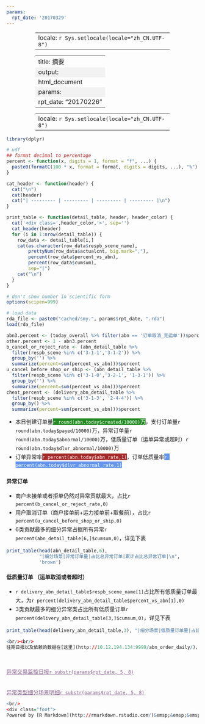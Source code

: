 ```yaml
---
params:
  rpt_date: '20170329'
---
```


---
locale: `r Sys.setlocale(locale="zh_CN.UTF-8")`
---

---
title: 摘要
output:
  html_document
params:
    rpt_date: "20170226"
---

---
locale: `r Sys.setlocale(locale="zh_CN.UTF-8")`
---

<style type="text/css">
li {
	line-height: 150%;
}

table {
	width: 70%;
	margin-left:auto; 
	margin-right:auto;
}


tr:nth-child(even) {
	background-color: #f2f2f2
}

.brown table thead {
	background-color: #A52A2A;
	color: white;
}

.cornflowerblue table thead {
	background-color: #6495ED;
	color: white;
}

h1.title {
    font-size: 24px;
}

h2{
    font-size: 24px;
}

a:link {
    color: #845f8b;
}

.foot {
    font-size: 8px;
    text-align: right;
}
.foot a:link {
    color: black;
}
</style>


```r
library(dplyr)

# udf
## format decimal to percentage
percent <- function(x, digits = 1, format = "f", ...) {
  paste0(formatC(100 * x, format = format, digits = digits, ...), "%")
}

cat_header <- function(header) {
  cat("\n")
  cat(header)
  cat("| --------- | --------- | --------- | --------- |\n")
}

print_table <- function(detail_table, header, header_color) {
  cat('<div class=',header_color,'>', sep='')
  cat_header(header)
  for (i in 1:nrow(detail_table)) {
    row_data <- detail_table[i,]
    cat(as.character(row_data$respb_scene_name),
        prettyNum(row_data$actualcnt, big.mark=","),
        percent(row_data$percent_vs_abn),
        percent(row_data$cumsum),
        sep="|")
    cat("\n")
  }
}

# don't show number in scientific form
options(scipen=999)

# load data
rda_file <- paste0("cached/smy.", params$rpt_date, ".rda")
load(rda_file)

abn3.percent <- (today_overall %>% filter(abn == '订单取消_无运单'))$percent
other.percent <- 1 - abn3.percent
b_cancel_or_reject_rate <- (abn_detail_table %>%
  filter(respb_scene %in% c('3-1-1','3-1-2')) %>%
  group_by('') %>% 
  summarize(percent=sum(percent_vs_abn)))$percent
u_cancel_before_shop_or_ship <- (abn_detail_table %>%
  filter(respb_scene %in% c('3-1-0','3-2-1', '1-3-1')) %>%
  group_by('') %>% 
  summarize(percent=sum(percent_vs_abn)))$percent
cheat_percent <- (delivery_abn_detail_table %>%
  filter(respb_scene %in% c('3-1-3', '2-4-4')) %>%
  group_by() %>%
  summarize(percent=sum(percent_vs_abn)))$percent
```

* 本日创建订单量<span style=background-color:#228B22;color:white>`r round(abn.today$created/10000)`万</span>，支付订单量`r round(abn.today$payed/10000)`万，异常订单量`r round(abn.today$abnormal/10000)`万，低质量订单（运单异常或超时）`r round(abn.today$dlvr_abnormal/10000)`万
* 订单异常率<span style=background-color:#A52A2A;color:white>`r percent(abn.today$abn_rate,1)`</span>，订单低质量率<span style=background-color:#6495ED;color:white>`r percent(abn.today$dlvr_abnormal_rate,1)`</span>

#### 异常订单

* 商户未接单或者拒单仍然对异常贡献最大，占比`r percent(b_cancel_or_reject_rate,0)`
* 用户取消订单（商户接单前+运力接单前+取餐前），占比`r percent(u_cancel_before_shop_or_ship,0)`
* 6类贡献最多的细分异常占据所有异常`r percent(abn_detail_table[6,]$cumsum,0)`，详见下表

```r
print_table(head(abn_detail_table,6),
            "|细分场景|异常订单量|占比总异常订单|累计占比总异常订单|\n",
            'brown')
```

#### 低质量订单 （运单取消或者超时）

* `r delivery_abn_detail_table$respb_scene_name[1]`占比所有低质量订单最大，为`r percent(delivery_abn_detail_table$percent_vs_abn[1],0)`
* 3类贡献最多的细分异常类占比所有低质量订单`r percent(delivery_abn_detail_table[3,]$cumsum,0)`，详见下表

```r
print_table(head(delivery_abn_detail_table,3), "|细分场景|低质量订单量|占比低质量订单|累计占比低质量订单|\n", 'cornflowerblue')
```

```r
<br/><br/>
往期日报以及依赖的数据在[这里](http://10.12.194.134:9999/abn_order_daily/)，仅限内网访问
```

<br/>

[异常交易监控日报`r substr(params$rpt_date, 5, 8)`](http://10.12.194.134:9999/abn_order_daily/report/abn_ord_dly.`r params$rpt_date`.html)  
<br/>  
[异常类型细分场景明细`r substr(params$rpt_date, 5, 8)`](http://10.12.194.134:9999/abn_order_daily/report/abn_ord_dly_app.`r params$rpt_date`.html)  

```r
<br/>
<div class="foot">
Powered by [R Markdown](http://rmarkdown.rstudio.com/)&emsp;&emsp;&emsp;&emsp;
```
